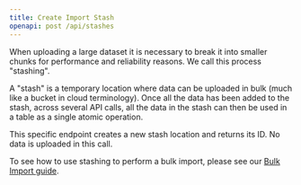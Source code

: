 ```yaml
---
title: Create Import Stash
openapi: post /api/stashes
---
```


When uploading a large dataset it is necessary to break it into smaller chunks for performance and reliability reasons. We call this process "stashing".

A "stash" is a temporary location where data can be uploaded in bulk (much like a bucket in cloud terminology). Once all the data has been added to the stash, across several API calls, all the data in the stash can then be used in a table as a single atomic operation.

This specific endpoint creates a new stash location and returns its ID. No data is uploaded in this call.

<Tip>To see how to use stashing to perform a bulk import, please see our [Bulk Import guide](/api-reference/v2/examples/bulk-import).</Tip>